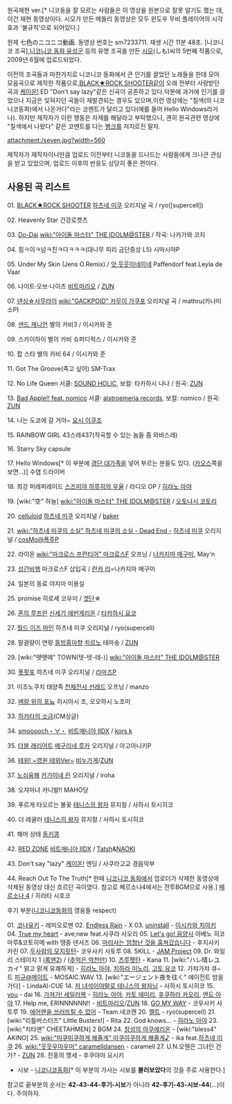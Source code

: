 {{{#!html
<object type='application/x-shockwave-flash' width='502px' height='399px' align='middle' classid='clsid:d27cdb6e-ae6d-11cf-96b8-444553540000' codebase='http://fpdownload.macromedia.com/pub/shockwave/cabs/flash/swflash.cab#version=8,0,0,0'><param name='movie' value='http://flvs.daum.net/flvPlayer.swf?vid=x_t98fgsMSI$' /><param name='allowScriptAccess' value='always' /><param name='allowFullScreen' value='true' /><param name='bgcolor' value='#000000' /><embed src='http://flvs.daum.net/flvPlayer.swf?vid=x_t98fgsMSI$' width='502px' height='399px' allowScriptAccess='always' type='application/x-shockwave-flash' allowFullScreen='true' bgcolor='#000000' ></embed></object>
}}}
원곡재현 ver.[* 니코동을 잘 모르는 사람들은 이 영상을 원본으로 잘못 알기도 했는 데, 이건 재현 동영상이다. 시모가 만든 메들리 동영상은 모두 윈도우 무비 플레이어의 시각효과 '불규칙'으로 되어있다.]

원제 七色のニコニコ動画. 동영상 번호는 sm7233711. 재생 시간 11분 48초.
[니코니코 조곡],[[니코니코 동화 유성군]] 등의 유명 조곡을 만든 [[시모]](しも)씨의 5번째 작품으로, 2009년 6월에 업로드되었다.

이전의 조곡들과 마찬가지로 니코니코 동화에서 큰 인기를 끌었던 노래들을 한데 모아 모음곡으로 제작한 작품으로,[[BLACK★ROCK SHOOTER]]같이 오래 전부터 사랑받던 곡과 [[케이온!]] ED "Don't say lazy"같은 신곡이 공존하고 있다.덕분에 과거에 인기를 끌었으나 지금은 잊혀지던 곡들이 재발견되는 경우도 있으며,이런 영상에는 "칠색(의 니코니코동화)에서 나온거다"라는 코멘트가 달리고 있다(예를 들어 Hello Windows라거나). 하지만 제작자가 이런 행동은 자제를 해달라고 부탁했으니, 괜히 원곡관련 영상에 "칠색에서 나왔다" 같은 코멘트를 다는 [[병크]]를 저지르진 말자.


attachment:/seven.jpg?width=560


제작자가 제작자이니만큼 업로드 이전부터 니코동을 드나드는 사람들에게 크나큰 관심을 받고 있었으며, 업로드 이후의 반응도 상당히 좋은 편이다.

== 사용된 곡 리스트 ==
01. [[BLACK★ROCK SHOOTER]]
[[하츠네 미쿠]] 오리지널 곡 / ryo([supercell])

02. Heavenly Star
건강로켓츠

03. [[Do-Dai]]
[[wiki:"아이돌 마스터" THE IDOLM@STER]] / 작곡: 나카가와 코지

04. 힘ㅋ이ㅋ넘ㅋ친ㅋ다ㅋㅋㅋ(대나무 피리 금단증상 L5)
시마시마P

05. Under My Skin (Jens O.Remix) / [[앗 웃웃이네이네]]
Paffendorf feat.Leyla de Vaar

06. 나이트·오브·나이츠
[[비트마리오]] / [[ZUN]]

07. [[댄싱☆사무라이]]
[[wiki:"GACKPOID" 카무이 가쿠포]] 오리지널 곡 / mathru(카나미소P)

08. [[샌드 캐니언]]
별의 카비3 / 이시카와 준

09. 스카이하이
별의 카비 슈퍼디럭스 / 이시카와 준

10. 팝 스타
별의 카비 64 / 이시카와 준

11. Got The Groove(죽고 싶어)
SM-Trax

12. No Life Queen
서클: [[SOUND HOLIC]], 보컬: 타카하시 나나 / 원곡: [[ZUN]]

13. [[Bad Apple!! feat. nomico]]
서클: [[alstroemeria records]], 보컬: nomico / 원곡: [[ZUN]]

14. 나는 도쿄에 갈 거야~
[[요시 이쿠조]]

15. RAINBOW GIRL
43스레437(작곡할 수 있는 놈들 좀 와바스레)

16. Starry Sky
capsule

17. Hello Windows[* 이 부분에 [[경단 대가족]]을 넣어 부르는 분들도 있다. ([http://www.nicovideo.jp/watch/sm8028868 카오스]쪽을 보면…)]
수염 드라이버

18. 최강 퍼레퍼레이드
[[스즈미야 하루히의 우울]] / 라디오 OP / [[히라노 아야]]

19. [wiki:"空" 하늘]
[[wiki:"아이돌 마스터" THE IDOLM@STER]] / [[오토나시 코토리]]

20. [[celluloid]]
[[하츠네 미쿠]] 오리지널 / [[baker]]

21. [[wiki:"하츠네 미쿠의 소실" 하츠네 미쿠의 소실 - Dead End -]]
[[하츠네 미쿠]] 오리지널 / [[cosMo@폭주P]]

22. 라이온
[[wiki:"마크로스 프런티어" 마크로스F]] 오프닝 / [[나카지마 메구미]], May'n

23. [[성간비행]]
마크로스F 삽입곡 / [[란카 리]]=나카지마 메구미

24. 일본의 동료
야지마 미용실

25. promise
히로세 코우미 / [[겟단]]☆

26. [[혼의 루프란]]
[[신세기 에반게리온]] / [[타카하시 요코]]

27. [[월드 이즈 마인]]
하츠네 미쿠 오리지널 / ryo(supercell)

28. 말괄량이 연랑
[[동방홍마향]] [[치르노]] 테마송 / [[ZUN]]

29. [wiki:"뗏뗏떼" TOWN(텟-텟-테-)]
[[wiki:"아이돌 마스터" THE IDOLM@STER]]

30. [[폿핏포]]
하츠네 미쿠 오리지널 / [[라마즈P]]

31. 미조노쿠치 태양족
[[천체전사 선레드]] 오프닝 / manzo

32. [[벼랑 위의 포뇨]]
히시아시 조, 오오하시 노조미

33. [[하카타의 소금]](CM싱글)

34. [[smooooch・∀・]]
[[비트매니아 IIDX]] / [[kors k]]

35. [[더블 래리어트]]
[[메구리네 루카]] 오리지널 / 아고아니키P

36. [[테위! ~영원 테위Ver~]]
[[비누가게]]/[[ZUN]]

37. [[노심융해]]
[[카가미네 린]] 오리지널 / iroha

38. 오쟈마녀 카니발!!
MAHO당

39. 푸르게 타오르는 불꽃
[[테니스의 왕자]] 뮤지컬 / 사하시 토시히코

40. 더 레귤러
[[테니스의 왕자]] 뮤지컬 / 사하시 토시히코

41. 해머 상태
[[동키콩]]

42. [[RED ZONE]]
[[비트매니아 IIDX]] / [[Tatsh]]&[[NAOKI]]

43. Don't say "lazy"
[[케이온!]] 엔딩 / 사쿠라고교 경음악부

44. Reach Out To The Truth[* 한때 [[니코니코 동화]]에서 업로더가 삭제한 동영상에 삭제된 동영상 대신 흐르던 곡이였다. 참고로 페르소나4에서는 전투BGM으로 사용.]
[[페르소나 4]] / 히라타 시호코

후기 부분([[니코니코동화]]의 영웅들 respect)

01. [[코나유키]] - 레미오로멘
02. [[Endless Rain]] - X
03. [[uninstall]] - [[이시카와 치아키]]
04. [[True my heart]] - ave;new feat.사쿠라 사오리
05. [[Let's go! 음양사]] 야베노 히코마루&코토히메 with 땡중 댄서즈
06. [[마리사는 엄청난 것을 훔쳐갔습니다]] - 후지사키 카린
07. [[두사람의 모지핏탄]]- 코우사키 사토루
08. SKILL - [[JAM Project]]
09. Dr. 와일리 스테이지 1 ([[록맨2]]) / ([[추억은 억천만]])
10. [[츠루펫탄]] - Kana
11. [wiki:"ハレ晴レユカイ" 맑고 맑게 유쾌하게] - [[히라노 아야]], [[치하라 미노리]], [[고토 유코]]
12. 가챠가챠 큐~트 [[피규@메이트]] - MOSAIC.WAV
13. [wiki:"エージェント夜を往く" 에이전트 밤을 가다] - LindaAl-CUE
14. [[저 녀석이야말로 테니스의 왕자님]] - 사하시 토시히코
15. [[you]] - dai
16. [[가져가! 세일러복]] - [[히라노 아야]], [[카토 에미리]], [[후쿠하라 카오리]], [[엔도 아야]]
17. Help me, ERINNNNNN!! - [[비트마리오]]/[[ZUN]]
18. [[GO MY WAY]] - 코우사키 사토루
19. [[에어맨을 쓰러뜨릴 수 없어]] - Team.네코캔
20. [[멜트]] - ryo(supercell)
21. [wiki:"리틀버스터즈" Little Busters!] - Rita
22. God knows… - [[히라노 아야]]
23. [wiki:"치타맨" CHEETAHMEN] 2 BGM
24. [[창성의 아쿠에리온]] - [wiki:"bless4" AKINO]
25. [[wiki:"미쿠미쿠하게 해줄게" 미쿠미쿠하게 해줄게♪]] - ika feat.[[하츠네 미쿠]]
26. [[wiki:"웃웃우마우마" caramelldansen]] - caramell
27. U.N.오웬은 그녀인 건가? - [[ZUN]]
28. 진홍의 맹세 - 후쿠야마 요시키

* 시보 - [[니코니코동화]][* 이 부분의 가사는 시보를 '''불러보았다'''의 것을 주로 사용한다.]

참고로 끝부분의 순서는 '''42-43-44-후기-시보'''가 아니라 '''42-후기-43-시보-44'''(...)이다. 주의하자.
